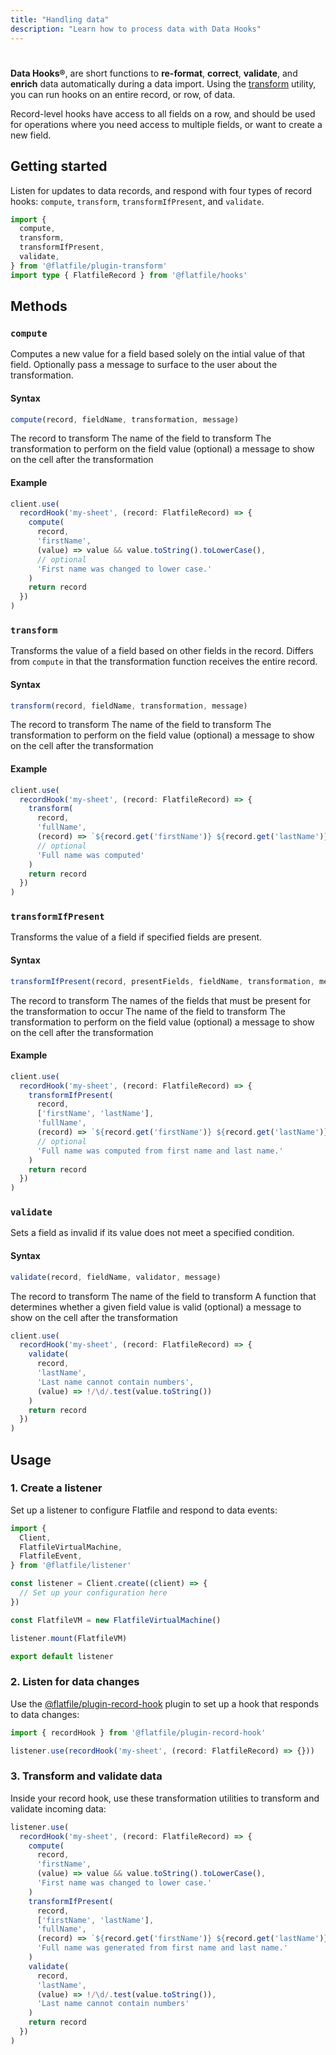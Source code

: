 ```yaml
---
title: "Handling data"
description: "Learn how to process data with Data Hooks"
---
```


# 

**Data Hooks&reg;**, are short functions to **re-format**, **correct**, **validate**, and **enrich** data automatically during a data import. Using the [transform](https://www.npmjs.com/package/@flatfile/plugin-transform) utility, you can run hooks on an entire record, or row, of data. 

Record-level hooks have access to all fields on a row, and should be used for operations where you need access to multiple fields, or want to create a new field.

## Getting started

Listen for updates to data records, and respond with four types of record hooks: `compute`, `transform`, `transformIfPresent`, and `validate`.

```ts
import {
  compute,
  transform,
  transformIfPresent,
  validate,
} from '@flatfile/plugin-transform'
import type { FlatfileRecord } from '@flatfile/hooks'
```

## Methods

### `compute`

Computes a new value for a field based solely on the intial value of that field. Optionally pass a message to surface to the user about the transformation.

#### Syntax

```ts
compute(record, fieldName, transformation, message)
```

<ParamField path="record" type="FlatfileRecord">
  The record to transform
</ParamField>

<ParamField path="fieldName" type="string">
  The name of the field to transform
</ParamField>

<ParamField path="transformation" type="(value) => string | number | boolean | null">
  The transformation to perform on the field value
</ParamField>

<ParamField path="message" type="string">
  (optional) a message to show on the cell after the transformation
</ParamField>

#### Example

```ts
client.use(
  recordHook('my-sheet', (record: FlatfileRecord) => {
    compute(
      record,
      'firstName',
      (value) => value && value.toString().toLowerCase(),
      // optional
      'First name was changed to lower case.'
    )
    return record
  })
)
```

### `transform`

Transforms the value of a field based on other fields in the record. Differs from `compute` in that the transformation function receives the entire record.

#### Syntax

```ts
transform(record, fieldName, transformation, message)
```

<ParamField path="record" type="FlatfileRecord">
  The record to transform
</ParamField>

<ParamField path="fieldName" type="string">
  The name of the field to transform
</ParamField>

<ParamField path="transformation" type="(value) => string | number | boolean | null">
  The transformation to perform on the field value
</ParamField>

<ParamField path="message" type="string">
  (optional) a message to show on the cell after the transformation
</ParamField>


#### Example

```ts
client.use(
  recordHook('my-sheet', (record: FlatfileRecord) => {
    transform(
      record,
      'fullName',
      (record) => `${record.get('firstName')} ${record.get('lastName')}`,
      // optional
      'Full name was computed'
    )
    return record
  })
)
```

### `transformIfPresent`

Transforms the value of a field if specified fields are present.

#### Syntax

```ts
transformIfPresent(record, presentFields, fieldName, transformation, message)
```

<ParamField path="record" type="FlatfileRecord">
  The record to transform
</ParamField>

<ParamField path="presentFields" type="string[]">
  The names of the fields that must be present for the transformation to occur
</ParamField>

<ParamField path="fieldName" type="string">
  The name of the field to transform
</ParamField>

<ParamField path="transformation" type="(value) => string | number | boolean | null">
  The transformation to perform on the field value
</ParamField>

<ParamField path="message" type="string">
  (optional) a message to show on the cell after the transformation
</ParamField>

#### Example

```ts
client.use(
  recordHook('my-sheet', (record: FlatfileRecord) => {
    transformIfPresent(
      record,
      ['firstName', 'lastName'],
      'fullName',
      (record) => `${record.get('firstName')} ${record.get('lastName')}`,
      // optional
      'Full name was computed from first name and last name.'
    )
    return record
  })
)
```

### `validate`

Sets a field as invalid if its value does not meet a specified condition.

#### Syntax

```ts
validate(record, fieldName, validator, message)
```

<ParamField path="record" type="FlatfileRecord">
  The record to transform
</ParamField>

<ParamField path="fieldName" type="string">
  The name of the field to transform
</ParamField>

<ParamField path="validator" type="(value) => boolean">
  A function that determines whether a given field value is valid
</ParamField>

<ParamField path="message" type="string">
  (optional) a message to show on the cell after the transformation
</ParamField>

```ts
client.use(
  recordHook('my-sheet', (record: FlatfileRecord) => {
    validate(
      record,
      'lastName',
      'Last name cannot contain numbers',
      (value) => !/\d/.test(value.toString())
    )
    return record
  })
)
```

## Usage

### 1. Create a listener

Set up a listener to configure Flatfile and respond to data events:

```ts
import {
  Client,
  FlatfileVirtualMachine,
  FlatfileEvent,
} from '@flatfile/listener'

const listener = Client.create((client) => {
  // Set up your configuration here
})

const FlatfileVM = new FlatfileVirtualMachine()

listener.mount(FlatfileVM)

export default listener
```

### 2. Listen for data changes

Use the [@flatfile/plugin-record-hook](https://www.npmjs.com/package/@flatfile/plugin-record-hook) plugin to set up a hook that responds to data changes:

```ts
import { recordHook } from '@flatfile/plugin-record-hook'

listener.use(recordHook('my-sheet', (record: FlatfileRecord) => {}))
```

### 3. Transform and validate data

Inside your record hook, use these transformation utilities to transform and validate incoming data:

```ts
listener.use(
  recordHook('my-sheet', (record: FlatfileRecord) => {
    compute(
      record,
      'firstName',
      (value) => value && value.toString().toLowerCase(),
      'First name was changed to lower case.'
    )
    transformIfPresent(
      record,
      ['firstName', 'lastName'],
      'fullName',
      (record) => `${record.get('firstName')} ${record.get('lastName')}`,
      'Full name was generated from first name and last name.'
    )
    validate(
      record,
      'lastName',
      (value) => !/\d/.test(value.toString()),
      'Last name cannot contain numbers'
    )
    return record
  })
)
```

